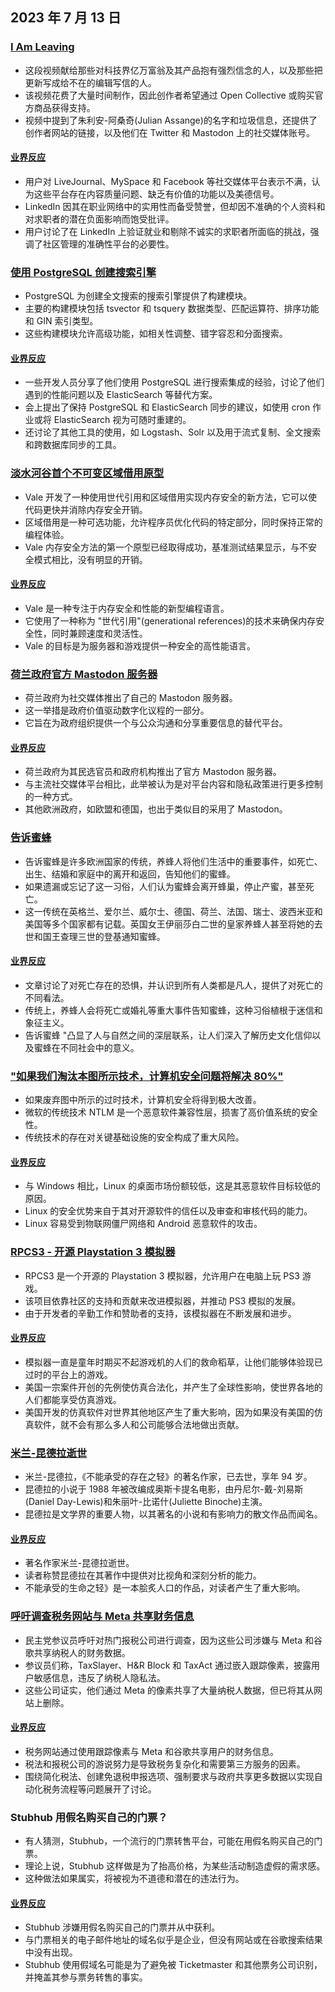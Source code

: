 

<CallToAction />

<Steps>

## 2023 年 7 月 13 日

### [I Am Leaving](https://briefs.video/videos/i-am-leaving/)

- 这段视频献给那些对科技界亿万富翁及其产品抱有强烈信念的人，以及那些把更新写成给不在的编辑写信的人。
- 该视频花费了大量时间制作，因此创作者希望通过 Open Collective 或购买官方商品获得支持。
- 视频中提到了朱利安-阿桑奇(Julian Assange)的名字和垃圾信息，还提供了创作者网站的链接，以及他们在 Twitter 和 Mastodon 上的社交媒体账号。

#### [业界反应](http://news.ycombinator.com/item?id=36691867)

- 用户对 LiveJournal、MySpace 和 Facebook 等社交媒体平台表示不满，认为这些平台存在内容质量问题、缺乏有价值的功能以及美德信号。
- LinkedIn 因其在职业网络中的实用性而备受赞誉，但却因不准确的个人资料和对求职者的潜在负面影响而饱受批评。
- 用户讨论了在 LinkedIn 上验证就业和剔除不诚实的求职者所面临的挑战，强调了社区管理的准确性平台的必要性。

### [使用 PostgreSQL 创建搜索引擎](https://xata.io/blog/postgres-full-text-search-engine)

- PostgreSQL 为创建全文搜索的搜索引擎提供了构建模块。
- 主要的构建模块包括 tsvector 和 tsquery 数据类型、匹配运算符、排序功能和 GIN 索引类型。
- 这些构建模块允许高级功能，如相关性调整、错字容忍和分面搜索。

#### [业界反应](http://news.ycombinator.com/item?id=36699016)

- 一些开发人员分享了他们使用 PostgreSQL 进行搜索集成的经验，讨论了他们遇到的性能问题以及 ElasticSearch 等替代方案。
- 会上提出了保持 PostgreSQL 和 ElasticSearch 同步的建议，如使用 cron 作业或将 ElasticSearch 视为可随时重建的。
- 还讨论了其他工具的使用，如 Logstash、Solr 以及用于流式复制、全文搜索和跨数据库同步的工具。

### [淡水河谷首个不可变区域借用原型](https://verdagon.dev/blog/first-regions-prototype)

- Vale 开发了一种使用世代引用和区域借用实现内存安全的新方法，它可以使代码更快并消除内存安全开销。
- 区域借用是一种可选功能，允许程序员优化代码的特定部分，同时保持正常的编程体验。
- Vale 内存安全方法的第一个原型已经取得成功，基准测试结果显示，与不安全模式相比，没有明显的开销。

#### [业界反应](http://news.ycombinator.com/item?id=36690556)

- Vale 是一种专注于内存安全和性能的新型编程语言。
- 它使用了一种称为 "世代引用"(generational references)的技术来确保内存安全性，同时兼顾速度和灵活性。
- Vale 的目标是为服务器和游戏提供一种安全的高性能语言。

### [荷兰政府官方 Mastodon 服务器](https://social.overheid.nl/@avhuffelen/110700825255524685)

- 荷兰政府为社交媒体推出了自己的 Mastodon 服务器。
- 这一举措是政府价值驱动数字化议程的一部分。
- 它旨在为政府组织提供一个与公众沟通和分享重要信息的替代平台。

#### [业界反应](http://news.ycombinator.com/item?id=36695635)

- 荷兰政府为其民选官员和政府机构推出了官方 Mastodon 服务器。
- 与主流社交媒体平台相比，此举被认为是对平台内容和隐私政策进行更多控制的一种方式。
- 其他欧洲政府，如欧盟和德国，也出于类似目的采用了 Mastodon。

### [告诉蜜蜂](https://en.wikipedia.org/wiki/Telling_the_bees)

- 告诉蜜蜂是许多欧洲国家的传统，养蜂人将他们生活中的重要事件，如死亡、出生、结婚和家庭中的离开和返回，告知他们的蜜蜂。
- 如果遗漏或忘记了这一习俗，人们认为蜜蜂会离开蜂巢，停止产蜜，甚至死亡。
- 这一传统在英格兰、爱尔兰、威尔士、德国、荷兰、法国、瑞士、波西米亚和美国等多个国家都有记载。英国女王伊丽莎白二世的皇家养蜂人甚至将她的去世和国王查理三世的登基通知蜜蜂。

#### [业界反应](http://news.ycombinator.com/item?id=36699327)

- 文章讨论了对死亡存在的恐惧，并认识到所有人类都是凡人，提供了对死亡的不同看法。
- 传统上，养蜂人会将死亡或婚礼等重大事件告知蜜蜂，这种习俗植根于迷信和象征主义。
- 告诉蜜蜂 "凸显了人与自然之间的深层联系，让人们深入了解历史文化信仰以及蜜蜂在不同社会中的意义。

### ["如果我们淘汰本图所示技术，计算机安全问题将解决 80%"](https://twitter.com/matthew_d_green/status/1679135426806784004)

- 如果废弃图中所示的过时技术，计算机安全将得到极大改善。
- 微软的传统技术 NTLM 是一个恶意软件兼容性层，损害了高价值系统的安全性。
- 传统技术的存在对关键基础设施的安全构成了重大风险。

#### [业界反应](http://news.ycombinator.com/item?id=36696127)

- 与 Windows 相比，Linux 的桌面市场份额较低，这是其恶意软件目标较低的原因。
- Linux 的安全优势来自于其对开源软件的信任以及审查和审核代码的能力。
- Linux 容易受到物联网僵尸网络和 Android 恶意软件的攻击。

### [RPCS3 - 开源 Playstation 3 模拟器](https://rpcs3.net/)

- RPCS3 是一个开源的 Playstation 3 模拟器，允许用户在电脑上玩 PS3 游戏。
- 该项目依靠社区的支持和贡献来改进模拟器，并推动 PS3 模拟的发展。
- 由于开发者的辛勤工作和赞助者的支持，该模拟器在不断发展和进步。

#### [业界反应](http://news.ycombinator.com/item?id=36690498)

- 模拟器一直是童年时期买不起游戏机的人们的救命稻草，让他们能够体验现已过时的平台上的游戏。
- 美国一宗案件开创的先例使仿真合法化，并产生了全球性影响，使世界各地的人们都能享受仿真游戏。
- 美国开发的仿真软件对世界其他地区产生了重大影响，因为如果没有美国的仿真软件，就不会有那么多人和公司能够合法地做出贡献。

### [米兰-昆德拉逝世](https://variety.com/2023/film/global/milan-kundera-the-unbearable-lightness-of-being-dies-dead-1235667595/)

- 米兰-昆德拉，《不能承受的存在之轻》的著名作家，已去世，享年 94 岁。
- 昆德拉的小说于 1988 年被改编成奥斯卡提名电影，由丹尼尔-戴-刘易斯(Daniel Day-Lewis)和朱丽叶-比诺什(Juliette Binoche)主演。
- 昆德拉是文学界的重要人物，以其著名的小说和有影响力的散文作品而闻名。

#### [业界反应](http://news.ycombinator.com/item?id=36692962)

- 著名作家米兰-昆德拉逝世。
- 读者称赞昆德拉在其著作中提供对比视角和深刻分析的能力。
- 不能承受的生命之轻》是一本脍炙人口的作品，对读者产生了重大影响。

### [呼吁调查税务网站与 Meta 共享财务信息](https://www.theverge.com/2023/7/12/23791496/meta-google-tax-filing-warren-sanders-pixel)

- 民主党参议员呼吁对热门报税公司进行调查，因为这些公司涉嫌与 Meta 和谷歌共享纳税人的财务数据。
- 参议员们称，TaxSlayer、H&R Block 和 TaxAct 通过嵌入跟踪像素，披露用户敏感信息，违反了纳税人隐私法。
- 这些公司证实，他们通过 Meta 的像素共享了大量纳税人数据，但已将其从网站上删除。

#### [业界反应](http://news.ycombinator.com/item?id=36693994)

- 税务网站通过使用跟踪像素与 Meta 和谷歌共享用户的财务信息。
- 税法和报税公司的游说努力是导致税务复杂化和需要第三方服务的因素。
- 围绕简化税法、创建免退税申报选项、强制要求与政府共享更多数据以实现自动化税务流程等问题展开了讨论。

### Stubhub 用假名购买自己的门票？

- 有人猜测，Stubhub，一个流行的门票转售平台，可能在用假名购买自己的门票。
- 理论上说，Stubhub 这样做是为了抬高价格，为某些活动制造虚假的需求感。
- 这种做法如果属实，将被视为不道德和潜在的违法行为。

#### [业界反应](http://news.ycombinator.com/item?id=36695633)

- Stubhub 涉嫌用假名购买自己的门票并从中获利。
- 与门票相关的电子邮件地址的域名似乎是企业，但没有网站或在谷歌搜索结果中没有出现。
- Stubhub 使用假域名可能是为了避免被 Ticketmaster 和其他票务公司识别，并掩盖其参与票务转售的事实。

</Steps>
